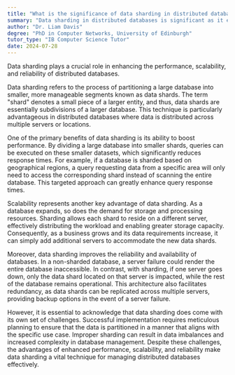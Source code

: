 ```yaml
---
title: "What is the significance of data sharding in distributed databases?"
summary: "Data sharding in distributed databases is significant as it enhances performance, scalability, and reliability of data management."
author: "Dr. Liam Davis"
degree: "PhD in Computer Networks, University of Edinburgh"
tutor_type: "IB Computer Science Tutor"
date: 2024-07-28
---
```


Data sharding plays a crucial role in enhancing the performance, scalability, and reliability of distributed databases.

Data sharding refers to the process of partitioning a large database into smaller, more manageable segments known as data shards. The term "shard" denotes a small piece of a larger entity, and thus, data shards are essentially subdivisions of a larger database. This technique is particularly advantageous in distributed databases where data is distributed across multiple servers or locations.

One of the primary benefits of data sharding is its ability to boost performance. By dividing a large database into smaller shards, queries can be executed on these smaller datasets, which significantly reduces response times. For example, if a database is sharded based on geographical regions, a query requesting data from a specific area will only need to access the corresponding shard instead of scanning the entire database. This targeted approach can greatly enhance query response times.

Scalability represents another key advantage of data sharding. As a database expands, so does the demand for storage and processing resources. Sharding allows each shard to reside on a different server, effectively distributing the workload and enabling greater storage capacity. Consequently, as a business grows and its data requirements increase, it can simply add additional servers to accommodate the new data shards.

Moreover, data sharding improves the reliability and availability of databases. In a non-sharded database, a server failure could render the entire database inaccessible. In contrast, with sharding, if one server goes down, only the data shard located on that server is impacted, while the rest of the database remains operational. This architecture also facilitates redundancy, as data shards can be replicated across multiple servers, providing backup options in the event of a server failure.

However, it is essential to acknowledge that data sharding does come with its own set of challenges. Successful implementation requires meticulous planning to ensure that the data is partitioned in a manner that aligns with the specific use case. Improper sharding can result in data imbalances and increased complexity in database management. Despite these challenges, the advantages of enhanced performance, scalability, and reliability make data sharding a vital technique for managing distributed databases effectively.
    